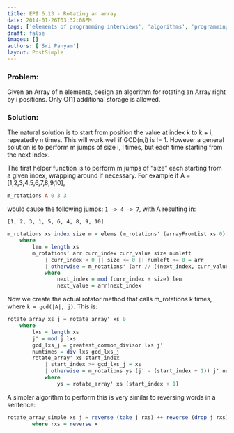```yaml
---
title: EPI 6.13 - Rotating an array
date: 2014-01-26T03:32:08PM
tags: ['elements of programming interviews', 'algorithms', 'programming', 'arrays', 'rotating']
draft: false
images: []
authors: ['Sri Panyam']
layout: PostSimple
---
```


### Problem:

Given an Array of n elements, design an algorithm for rotating an Array right by i positions. Only O(1) additional storage is allowed.

### Solution:

The natural solution is to start from position the value at index k to k + i, repeatedly n times. This will work well if GCD(n,i) is != 1. However a general solution is to perform m jumps of size i, l times, but each time starting from the next index.

The first helper function is to perform m jumps of “size” each starting from a given index, wrapping around if necessary. For example if A = [1,2,3,4,5,6,7,8,9,10],

```haskell showLineNumbers
m_rotations A 0 3 3
```

would cause the following jumps: `1 -> 4 -> 7`, with A resulting in:

```
[1, 2, 3, 1, 5, 6, 4, 8, 9, 10]
```

```haskell showLineNumbers
m_rotations xs index size m = elems (m_rotations' (arrayFromList xs 0) index (xs!!index) size m)
    where
        len = length xs
        m_rotations' arr curr_index curr_value size numleft
            | curr_index < 0 || size <= 0 || numleft <= 0 = arr
            | otherwise = m_rotations' (arr // [(next_index, curr_value)]) next_index next_value size (numleft - 1)
            where
                next_index = mod (curr_index + size) len
                next_value = arr!next_index
```

Now we create the actual rotator method that calls m_rotations k times, where `k = gcd(|A|, j)`. This is:

```haskell showLineNumbers
rotate_array xs j = rotate_array' xs 0
    where
        lxs = length xs
        j' = mod j lxs
        gcd_lxs_j = greatest_common_divisor lxs j'
        numtimes = div lxs gcd_lxs_j
        rotate_array' xs start_index
            | start_index >= gcd_lxs_j = xs
            | otherwise = m_rotations ys (j' - (start_index + 1)) j' numtimes
            where
                ys = rotate_array' xs (start_index + 1)
```

A simpler algorithm to perform this is very similar to reversing words in a sentence:

```haskell showLineNumbers
rotate_array_simple xs j = reverse (take j rxs) ++ reverse (drop j rxs)
        where rxs = reverse x
```
